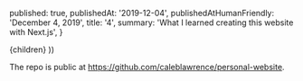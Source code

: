 
  published: true,
  publishedAt: '2019-12-04',
  publishedAtHumanFriendly: 'December 4, 2019',
  title: '4',
  summary: 'What I learned creating this website with Next.js',
}

  <BlogPost path={router.pathname} meta={meta}>
    {children}
  </BlogPost>
))

The repo is public at https://github.com/caleblawrence/personal-website.

